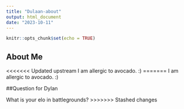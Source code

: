 ```yaml
---
title: "Dulaan-about"
output: html_document
date: "2023-10-11"
---
```


```r
knitr::opts_chunk$set(echo = TRUE)
```

## About Me

<<<<<<< Updated upstream
I am allergic to avocado. :)
=======
I am allergic to avocado. :)

##Question for Dylan 

What is your elo in battlegrounds?
>>>>>>> Stashed changes
